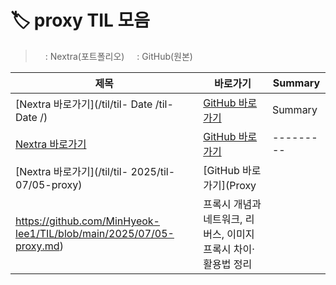 # 🏷️ proxy TIL 모음

> <img src="/vercel.png" width="16" style="vertical-align:middle" />: Nextra(포트폴리오)  <img src="/github.png" width="16" style="vertical-align:middle" />: GitHub(원본)

| 제목 | 바로가기 | Summary |
|------|----------|---------|
| [Nextra 바로가기](/til/til- Date /til- Date /) | [GitHub 바로가기]() | Summary |
| [Nextra 바로가기](/til/til-/til-/) | [GitHub 바로가기]() | --------- |
| [Nextra 바로가기](/til/til- 2025/til-07/05-proxy) | [GitHub 바로가기](Proxy
https://github.com/MinHyeok-lee1/TIL/blob/main/2025/07/05-proxy.md) | 프록시 개념과 네트워크, 리버스, 이미지 프록시 차이·활용법 정리 |
